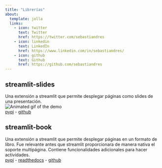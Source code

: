 ```yaml
---
title: "Librerías"
about:
  template: jolla
  links:
    - icon: twitter
      text: Twitter
      href: https://twitter.com/sebastiandres
    - icon: linkedin
      text: LinkedIn
      href: https://www.linkedin.com/in/sebastiandres/
    - icon: github
      text: Github
      href: https://github.com/sebastiandres
---
```


## streamlit-slides
Una extensión a streamlit que permite desplegar páginas como slides de una presentación.  
![Animated gif of the demo](https://raw.githubusercontent.com/sebastiandres/streamlit_slides/main/images/example.gif "Animated gif of the demo")  
[pypi](https://pypi.org/project/streamlit-slides/)
-
[github](https://github.com/sebastiandres/streamlit_slides)
  

## streamlit-book
Una extensión a streamlit que permite desplegar páginas en un formato de libro. Fue relevante antes que streamlit proporcionara de manera nativa el soporte multipágina. Contiene funcionalidades adicionales para hacer actividades.  
[pypi](https://pypi.org/project/streamlit-book/)
-
[readthedocs](https://streamlit-book.readthedocs.io/)
-
[github](https://github.com/sebastiandres/streamlit_book)